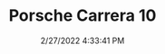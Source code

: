 ---
width: 2000
height: 1333
title: Porsche Carrera 10
description: Porsche 910 racecar owned by Bruce Meyer
date: 2/27/2022 4:33:41 PM
cameraMake: Sony
cameraModel: ILCE-7M3
lens: FE 35mm F1.4 GM
settingsfStop: f/1.4
settingsISO: ISO 100
settingsShutter: 1/40
settingsFocalLength: 35 mm
---